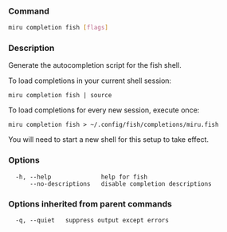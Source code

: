 ### Command

```bash
miru completion fish [flags]
```

### Description

Generate the autocompletion script for the fish shell.

To load completions in your current shell session:

	miru completion fish | source

To load completions for every new session, execute once:

	miru completion fish > ~/.config/fish/completions/miru.fish

You will need to start a new shell for this setup to take effect.



### Options

```
  -h, --help              help for fish
      --no-descriptions   disable completion descriptions
```

### Options inherited from parent commands

```
  -q, --quiet   suppress output except errors
```

